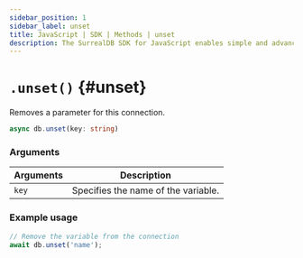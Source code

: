 ```yaml
---
sidebar_position: 1
sidebar_label: unset
title: JavaScript | SDK | Methods | unset
description: The SurrealDB SDK for JavaScript enables simple and advanced querying of a remote or embedded database.
---
```



# `.unset()` {#unset}

Removes a parameter for this connection.

```ts title="Method Syntax"
async db.unset(key: string)
```

### Arguments
<table>
    <thead>
        <tr>
            <th colspan="2" scope="col">Arguments</th>
            <th colspan="2" scope="col">Description</th>
        </tr>
    </thead>  
    <tbody>
        <tr>
            <td colspan="2" scope="row" data-label="Arguments">
                <code>key</code>
                <Label label="required" />
            </td>
            <td colspan="2" scope="row" data-label="Description">
                Specifies the name of the variable.
            </td>
        </tr>
    </tbody>
</table>

### Example usage
```javascript
// Remove the variable from the connection
await db.unset('name');
```
